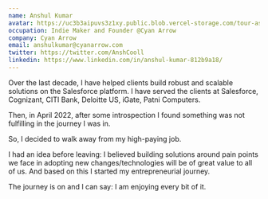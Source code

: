 ```yaml
---
name: Anshul Kumar
avatar: https://uc3b3aipuvs3z1xy.public.blob.vercel-storage.com/tour-assets/MyNewImg-c1zGLVTUvyN3NOyzZMIhWqZgXe5TFO.jpeg
occupation: Indie Maker and Founder @Cyan Arrow
company: Cyan Arrow
email: anshulkumar@cyanarrow.com
twitter: https://twitter.com/AnshCooll
linkedin: https://www.linkedin.com/in/anshul-kumar-812b9a18/
---
```


Over the last decade, I have helped clients build robust and scalable solutions on the Salesforce platform. I have served the clients at Salesforce, Cognizant, CITI Bank, Deloitte US, iGate, Patni Computers. 

Then, in April 2022, after some introspection I found something was not fulfilling in the journey I was in.

So, I decided to walk away from my high-paying job.

I had an idea before leaving: 
I believed building solutions around pain points we face in adopting new changes/technologies will be of great value to all of us. And based on this I started my entrepreneurial journey.

The journey is on and I can say: I am enjoying every bit of it.
